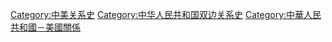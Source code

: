 [[Category:中美关系史|Category:中美关系史]]
[[Category:中华人民共和国双边关系史|Category:中华人民共和国双边关系史]]
[[Category:中華人民共和國－美國關係|Category:中華人民共和國－美國關係]]
